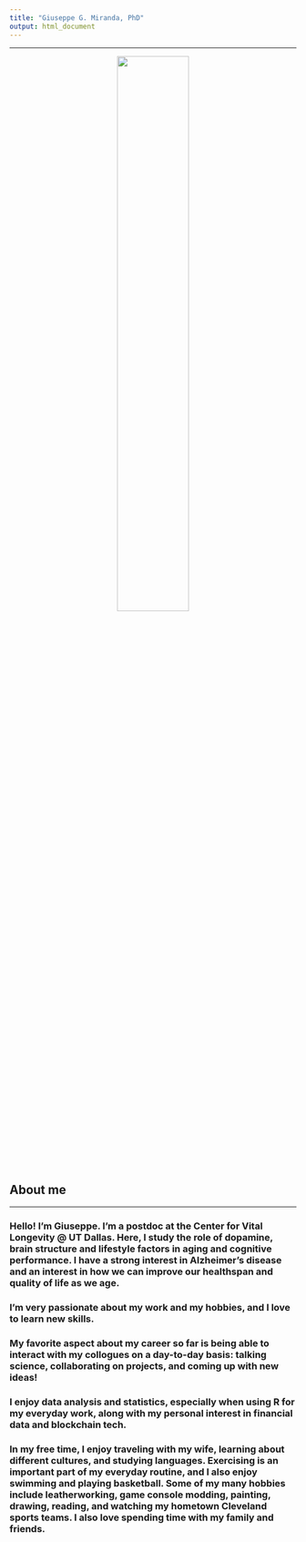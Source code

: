 ```yaml
---
title: "Giuseppe G. Miranda, PhD"
output: html_document
---
```

<style type="text/css">
h1.title {
  font-size: 0px;
}
</style>
---

<center>
![](ggm5.png){
width=50% }
</center>



## About me

---

### Hello! I’m Giuseppe. I'm a postdoc at the Center for Vital Longevity @ UT Dallas. Here, I study the role of dopamine, brain structure and lifestyle factors in aging and cognitive performance. I have a strong interest in Alzheimer's disease and an interest in how we can improve our healthspan and quality of life as we age.

### I’m very passionate about my work and my hobbies, and I love to learn new skills.

### My favorite aspect about my career so far is being able to interact with my collogues on a day-to-day basis: talking science, collaborating on projects, and coming up with new ideas! 
### I enjoy data analysis and statistics, especially when using R for my everyday work, along with my personal interest in financial data and blockchain tech. 

### In my free time, I enjoy traveling with my wife, learning about different cultures, and studying languages. Exercising is an important part of my everyday routine, and I also enjoy swimming and playing basketball. Some of my many hobbies include leatherworking, game console modding, painting, drawing, reading, and watching my hometown Cleveland sports teams. I also love spending time with my family and friends. 

